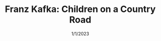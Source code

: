 ---
title: "Franz Kafka: Children on a Country Road"
description: "An illustration that seeks to capture the serenity and tranquility of Kafka's short story, <em>Children on a Country Road</em>."
tags: ["3d model", "illustration"]
image: "../../images/covers/Children on a Country Road.jpg"
alt: "Children on a Country Road"
date: "1/1/2023"
---